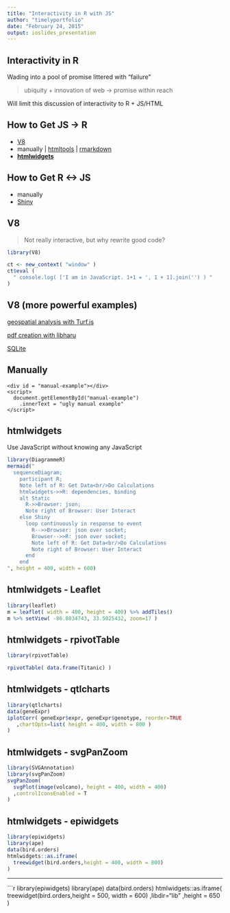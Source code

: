```yaml
---
title: "Interactivity in R with JS"
author: "timelyportfolio"
date: "February 24, 2015"
output: ioslides_presentation
---
```


## Interactivity in R

Wading into a pool of promise littered with "failure"


> ubiquity + innovation of web -> promise within reach


Will limit this discussion of interactivity to R + JS/HTML

## How to Get JS -> R

- [V8](https://www.opencpu.org/posts/v8-release-0-5/)
- manually | [htmltools](https://github.com/rstudio/htmltools) | [rmarkdown](http://rmarkdown.rstudio.com)
- [**htmlwidgets**](http://htmlwidgets.org)

## How to Get R <-> JS

- manually
- [Shiny](http://shiny.rstudio.com)

## V8

> Not really interactive, but why rewrite good code?


```r
library(V8)

ct <- new_context( "window" )
ct$eval ( 
  " console.log( ['I am in JavaScript. 1+1 = ', 1 + 1].join('') ) "
)
```

## V8 (more powerful examples)

[geospatial analysis with Turf.js](https://gist.github.com/timelyportfolio/9b4fc699bb6d67b7f418)

[pdf creation with libharu](http://bl.ocks.org/timelyportfolio/81208f44c520419015f7)

[SQLite](https://www.opencpu.org/posts/v8-release-0-5/)



## Manually

```
<div id = "manual-example"></div>
<script>
  document.getElementById("manual-example")
    .innerText = "ugly manual example"
</script>
```
<div id = "manual-example"></div>
<script>
  document.getElementById("manual-example").innerText = "ugly manual example"
</script>


## htmlwidgets

Use JavaScript without knowing any JavaScript

```r
library(DiagrammeR)
mermaid("
  sequenceDiagram;
    participant R;
    Note left of R: Get Data<br/>Do Calculations
    htmlwidgets->>R: dependencies, binding 
    alt Static
      R->>Browser: json;
      Note right of Browser: User Interact
    else Shiny
      loop continuously in response to event
        R-->>Browser: json over socket;
        Browser-->>R: json over socket;
        Note left of R: Get Data<br/>Do Calculations
        Note right of Browser: User Interact
      end
    end
", height = 400, width = 600)
```

## htmlwidgets - Leaflet

```r
library(leaflet)
m = leaflet( width = 400, height = 400) %>% addTiles()
m %>% setView( -86.8034743, 33.5025432, zoom=17 )
```

## htmlwidgets - rpivotTable

```r
library(rpivotTable)

rpivotTable( data.frame(Titanic) )
```

## htmlwidgets - qtlcharts

```r
library(qtlcharts)
data(geneExpr)
iplotCorr( geneExpr$expr, geneExpr$genotype, reorder=TRUE
   ,chartOpts=list( height = 400, width = 800 )
)
```

## htmlwidgets - svgPanZoom

```r
library(SVGAnnotation)
library(svgPanZoom)
svgPanZoom(
  svgPlot(image(volcano), height = 400, width = 400)
  ,controlIconsEnabled = T
)
```

## htmlwidgets - epiwidgets

```r
library(epiwidgets)
library(ape)
data(bird.orders)
htmlwidgets::as.iframe(
  treewidget(bird.orders,height = 400, width = 800)
)
```

---
```r
library(epiwidgets)
library(ape)
data(bird.orders)
htmlwidgets::as.iframe(
  treewidget(bird.orders,height = 500, width = 600)
  ,libdir="lib"
  ,height = 650
)